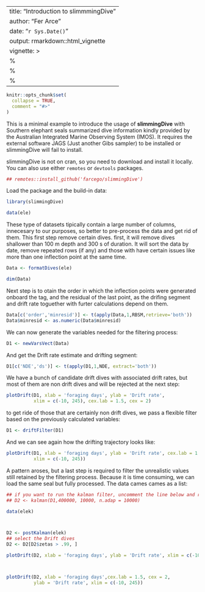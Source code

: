 --
title: "Introduction to slimmmingDive"
author: "Fer Arce"
date: "`r Sys.Date()`"
output: rmarkdown::html_vignette
vignette: >
  %\VignetteIndexEntry{Vignette Title}
  %\VignetteEngine{knitr::rmarkdown}
  %\VignetteEncoding{UTF-8}
---

```r
knitr::opts_chunk$set(
  collapse = TRUE,
  comment = "#>"
)
```



This is a minimal example to introduce the usage of **slimmingDive**
with Southern elephant seals summarized dive information kindly
provided by the Australian Integrated Marine Observing System
(IMOS). It requires the external software JAGS (Just another Gibs
sampler) to be installed or slimmingDive will fail to install.

slimmingDive is not on cran, so you need to download and install it
locally. You can also use either `remotes` or `devtools` packages.

```r
## remotes::install_github('farcego/slimmingDive')

```

Load the package and the build-in data:

```r
library(slimmingDive)

data(ele)
```

These type of datasets tipically contain a large number of columns,
innecesary to our purposes, so better to pre-process the data and get
rid of them. This first step remove certain dives. first, it will
remove dives shallower than 100 m depth and 300 s of duration. It will
sort the data by date, remove repeated rows (if any) and those with
have certain issues like more than one inflection point at the same
time.

```r
Data <- formatDives(ele)

dim(Data)
```

Next step is to otain the order in which the inflection points were
generated onboard the tag, and the residual of the last point, as the
drifing segment and drift rate toguether with furter calculations
depend on them.

```r

Data[c('order','minresid')] <- t(apply(Data,1,RBSM,retrieve='both'))
Data$minresid <- as.numeric(Data$minresid)
```

We can now generate the variables needed for the filtering process:

```r
D1 <- newVarsVect(Data)
```
And get the Drift rate estimate and drifting segment:

```r
D1[c('NDE','ds')] <- t(apply(D1,1,NDE, extract='both'))
```
We have a bunch of candidate drift dives with associated drift rates,
but most of them are non drift dives and will be rejected at the next
step:



```r
plotDrift(D1, xlab = 'foraging days', ylab = 'Drift rate',
          xlim = c(-10, 245), cex.lab = 1.5, cex = 2)
```

to get ride of those that are certainly non drift dives, we pass a
flexible filter based on the previously calculated variables:

```r
D1 <- driftFilter(D1)
```

And we can see again how the drifting trajectory looks like:

```r
plotDrift(D1, xlab = 'foraging days', ylab = 'Drift rate', cex.lab = 1.5, cex = 2,
          xlim = c(-10, 245))
```

A pattern aroses, but a last step is required to filter the
unrealistic values still retained by the filtering process. Because
it is time consuming, we can load the same seal but fully processed. The data
cames cames as a list:

```r

## if you want to run the kalman filter, uncomment the line below and run it.
## D2 <- kalman(D1,400000, 10000, n.adap = 10000)

data(elek)



D2 <- postKalman(elek)
## select the Drift dives
D2 <- D2[D2$zetas > .99, ]

plotDrift(D2, xlab = 'foraging days', ylab = 'Drift rate', xlim = c(-10, 245))



plotDrift(D2, xlab = 'foraging days',cex.lab = 1.5, cex = 2,
          ylab = 'Drift rate', xlim = c(-10, 245))

```
